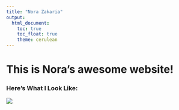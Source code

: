 ```yaml
---
title: "Nora Zakaria"
output: 
  html_document:
    toc: true
    toc_float: true
    theme: cerulean
---
```


# This is Nora's awesome website!

### Here's What I Look Like:
![](images/Nora.jpg)